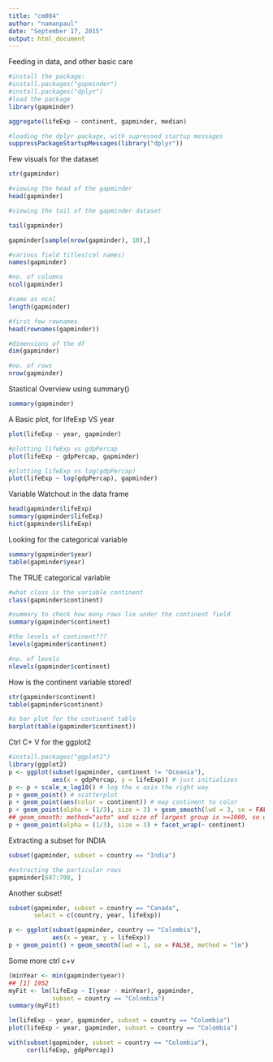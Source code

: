 ```yaml
---
title: "cm004"
author: "namanpaul"
date: "September 17, 2015"
output: html_document
---
```


Feeding in data, and other basic care

```r
#install the package:
#install.packages("gapminder")
#install.packages("dplyr")
#load the package
library(gapminder)

aggregate(lifeExp ~ continent, gapminder, median)

#loading the dplyr package, with supressed startup messages
suppressPackageStartupMessages(library("dplyr"))
```

Few visuals for the dataset

```r
str(gapminder)

#viewing the head of the gapminder
head(gapminder)

#viewing the tail of the gapminder dataset

tail(gapminder)

gapminder[sample(nrow(gapminder), 10),]

#various field titles(col names)
names(gapminder)

#no. of columns
ncol(gapminder)

#same as ncol
length(gapminder)

#first few rownames
head(rownames(gapminder))

#dimensions of the df
dim(gapminder)

#no. of rows
nrow(gapminder)

```
Stastical Overview using summary()
```r
summary(gapminder)
```

A Basic plot, for lifeExp VS year
```r
plot(lifeExp ~ year, gapminder)

#plotting lifeExp vs gdpPercap
plot(lifeExp ~ gdpPercap, gapminder)

#plotting lifeExp vs log(gdpPercap)
plot(lifeExp ~ log(gdpPercap), gapminder)
```

Variable Watchout in the data frame
```r
head(gapminder$lifeExp)
summary(gapminder$lifeExp)
hist(gapminder$lifeExp)
```
Looking for the categorical variable

```r
summary(gapminder$year)
table(gapminder$year)
```
The TRUE categorical variable

```r
#what class is the variable continent
class(gapminder$continent)

#summary to check how many rows lie under the continent field
summary(gapminder$continent)

#the levels of continent???
levels(gapminder$continent)

#no. of levels 
nlevels(gapminder$continent)
```
How is the continent variable stored!

```r
str(gapminder$continent)
table(gapminder$continent)

#a bar plot for the continent table
barplot(table(gapminder$continent))
```

Ctrl C+ V for the ggplot2
```r
#install.packages("ggplot2")
library(ggplot2)
p <- ggplot(subset(gapminder, continent != "Oceania"),
            aes(x = gdpPercap, y = lifeExp)) # just initializes
p <- p + scale_x_log10() # log the x axis the right way
p + geom_point() # scatterplot
p + geom_point(aes(color = continent)) # map continent to color
p + geom_point(alpha = (1/3), size = 3) + geom_smooth(lwd = 3, se = FALSE)
## geom_smooth: method="auto" and size of largest group is >=1000, so using gam with formula: y ~ s(x, bs = "cs"). Use 'method = x' to change the smoothing method.
p + geom_point(alpha = (1/3), size = 3) + facet_wrap(~ continent)
```

Extracting a subset for INDIA

```r
subset(gapminder, subset = country == "India")

#extracting the particular rows
gapminder[697:708, ]
```

Another subset!
```r
subset(gapminder, subset = country == "Canada",
       select = c(country, year, lifeExp))

p <- ggplot(subset(gapminder, country == "Colombia"),
            aes(x = year, y = lifeExp))
p + geom_point() + geom_smooth(lwd = 1, se = FALSE, method = "lm")
```

Some more ctrl c+v
```r
(minYear <- min(gapminder$year))
## [1] 1952
myFit <- lm(lifeExp ~ I(year - minYear), gapminder,
            subset = country == "Colombia")
summary(myFit)

lm(lifeExp ~ year, gapminder, subset = country == "Colombia")
plot(lifeExp ~ year, gapminder, subset = country == "Colombia")

with(subset(gapminder, subset = country == "Colombia"),
     cor(lifeExp, gdpPercap))
```